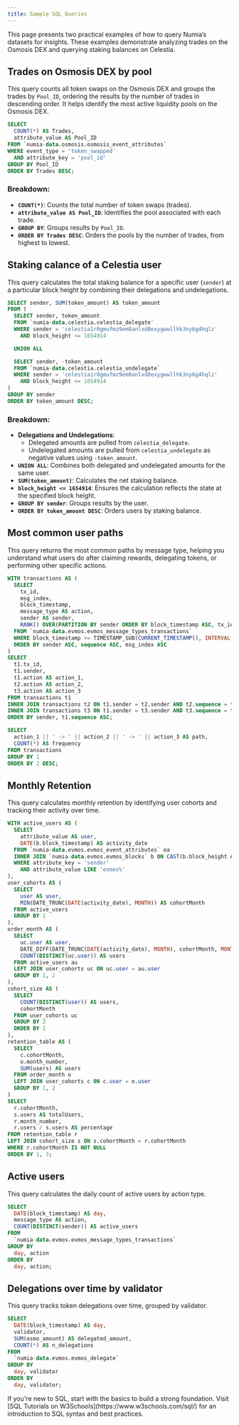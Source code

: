 ```yaml
---
title: Sample SQL Queries
---
```


This page presents two practical examples of how to query Numia’s datasets for insights. These examples demonstrate analyzing trades on the Osmosis DEX and querying staking balances on Celestia.


## Trades on Osmosis DEX by pool

This query counts all token swaps on the Osmosis DEX and groups the trades by `Pool_ID`, ordering the results by the number of trades in descending order. It helps identify the most active liquidity pools on the Osmosis DEX.


```sql
SELECT
  COUNT(*) AS Trades,
  attribute_value AS Pool_ID
FROM `numia-data.osmosis.osmosis_event_attributes`
WHERE event_type = 'token_swapped'  
  AND attribute_key = 'pool_id'
GROUP BY Pool_ID
ORDER BY Trades DESC;
```

### Breakdown:
- **`COUNT(*)`**: Counts the total number of token swaps (trades).  
- **`attribute_value AS Pool_ID`**: Identifies the pool associated with each trade.  
- **`GROUP BY`**: Groups results by `Pool_ID`.  
- **`ORDER BY Trades DESC`**: Orders the pools by the number of trades, from highest to lowest.  


## Staking calance of a Celestia user

This query calculates the total staking balance for a specific user (`sender`) at a particular block height by combining their delegations and undelegations.

```sql
SELECT sender, SUM(token_amount) AS token_amount
FROM (
  SELECT sender, token_amount 
  FROM `numia-data.celestia.celestia_delegate`
  WHERE sender = 'celestia1r0gmufmz9em8anlxd8exygwwllhk3ny6g4hqlz'
    AND block_height <= 1654914

  UNION ALL

  SELECT sender, -token_amount
  FROM `numia-data.celestia.celestia_undelegate`
  WHERE sender = 'celestia1r0gmufmz9em8anlxd8exygwwllhk3ny6g4hqlz'
    AND block_height <= 1654914
)
GROUP BY sender
ORDER BY token_amount DESC;
```

### Breakdown:
- **Delegations and Undelegations**:  
  - Delegated amounts are pulled from `celestia_delegate`.  
  - Undelegated amounts are pulled from `celestia_undelegate` as negative values using `-token_amount`.  
- **`UNION ALL`**: Combines both delegated and undelegated amounts for the same user.  
- **`SUM(token_amount)`**: Calculates the net staking balance.  
- **`block_height <= 1654914`**: Ensures the calculation reflects the state at the specified block height.  
- **`GROUP BY sender`**: Groups results by the user.  
- **`ORDER BY token_amount DESC`**: Orders users by staking balance.


## Most common user paths
This query returns the most common paths by message type, helping you understand what users do after claiming rewards, delegating tokens, or performing other specific actions.

```sql
WITH transactions AS (
  SELECT
    tx_id,
    msg_index,
    block_timestamp,
    message_type AS action,
    sender AS sender,
    RANK() OVER(PARTITION BY sender ORDER BY block_timestamp ASC, tx_id ASC, msg_index ASC) AS sequence
  FROM `numia-data.evmos.evmos_message_types_transactions`
  WHERE block_timestamp >= TIMESTAMP_SUB(CURRENT_TIMESTAMP(), INTERVAL 90 DAY)
  ORDER BY sender ASC, sequence ASC, msg_index ASC
)
SELECT 
  t1.tx_id,
  t1.sender,
  t1.action AS action_1,
  t2.action AS action_2,
  t3.action AS action_3
FROM transactions t1
INNER JOIN transactions t2 ON t1.sender = t2.sender AND t2.sequence = t1.sequence + 1 AND t1.action <> t2.action
INNER JOIN transactions t3 ON t1.sender = t3.sender AND t3.sequence = t1.sequence + 2 AND t1.action <> t2.action
ORDER BY sender, t1.sequence ASC;

SELECT 
  action_1 || ' -> ' || action_2 || ' -> ' || action_3 AS path,
  COUNT(*) AS frequency
FROM transactions
GROUP BY 1
ORDER BY 2 DESC;
```

## Monthly Retention
This query calculates monthly retention by identifying user cohorts and tracking their activity over time.

```sql
WITH active_users AS (
  SELECT 
    attribute_value AS user,
    DATE(b.block_timestamp) AS activity_date
  FROM `numia-data.evmos.evmos_event_attributes` ea
  INNER JOIN `numia-data.evmos.evmos_blocks` b ON CAST(b.block_height AS INT64) = ea.block_height
  WHERE attribute_key = 'sender'
    AND attribute_value LIKE 'evmos%'
),
user_cohorts AS (
  SELECT 
    user AS user,
    MIN(DATE_TRUNC(DATE(activity_date), MONTH)) AS cohortMonth
  FROM active_users
  GROUP BY 1
),
order_month AS (
  SELECT 
    uc.user AS user,
    DATE_DIFF(DATE_TRUNC(DATE(activity_date), MONTH), cohortMonth, MONTH) AS month_number,
    COUNT(DISTINCT(uc.user)) AS users
  FROM active_users au
  LEFT JOIN user_cohorts uc ON uc.user = au.user
  GROUP BY 1, 2
),
cohort_size AS (
  SELECT  
    COUNT(DISTINCT(user)) AS users, 
    cohortMonth
  FROM user_cohorts uc
  GROUP BY 2
  ORDER BY 1
),
retention_table AS (
  SELECT  
    c.cohortMonth, 
    o.month_number, 
    SUM(users) AS users
  FROM order_month o
  LEFT JOIN user_cohorts c ON c.user = o.user
  GROUP BY 1, 2
)
SELECT  
  r.cohortMonth, 
  s.users AS totalUsers,
  r.month_number, 
  r.users / s.users AS percentage
FROM retention_table r
LEFT JOIN cohort_size s ON s.cohortMonth = r.cohortMonth
WHERE r.cohortMonth IS NOT NULL
ORDER BY 1, 3;
```

## Active users
This query calculates the daily count of active users by action type.

```sql
SELECT
  DATE(block_timestamp) AS day,
  message_type AS action,
  COUNT(DISTINCT(sender)) AS active_users
FROM 
  `numia-data.evmos.evmos_message_types_transactions`
GROUP BY 
  day, action
ORDER BY 
  day, action;
```

## Delegations over time by validator
This query tracks token delegations over time, grouped by validator.

```sql
SELECT 
  DATE(block_timestamp) AS day,
  validator,
  SUM(osmo_amount) AS delegated_amount,
  COUNT(*) AS n_delegations
FROM 
  `numia-data.evmos.evmos_delegate`
GROUP BY
  day, validator
ORDER BY
  day, validator;
```

<Callout type="success" title="Tip">
If you're new to SQL, start with the basics to build a strong foundation. Visit [SQL Tutorials on W3Schools](https://www.w3schools.com/sql/) for an introduction to SQL syntax and best practices.
</Callout>

